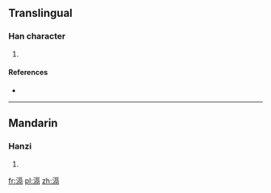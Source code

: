 ==Translingual==

===Han character===
{{Han char|rn=85|rad=水|as=10|sn=13|four=3112<sub>7</sub>|canj=水一口月 (EMRB)}}

# {{defn|Han|sort=水10}}

====References====
* {{Han ref|kx=0642.040|dkj=18009|dj=1049.100|hdz=31696.030|uh=6EC6|ud=28358|bh=DE4E|bd=56910}}

----

==Mandarin==

===Hanzi===
{{cmn-hanzi|pin=[[hé]] ([[he2]])|wg=ho<sup>2</sup>}}

# {{defn|Mandarin|sort=水10}}

[[fr:滆]]
[[pl:滆]]
[[zh:滆]]
